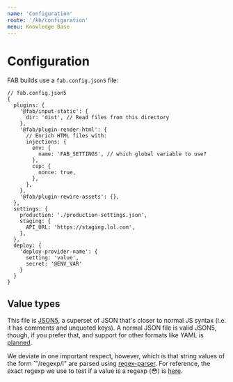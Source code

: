 ```yaml
---
name: 'Configuration'
route: '/kb/configuration'
menu: Knowledge Base
---
```


# Configuration

FAB builds use a `fab.config.json5` file:

```json5
// fab.config.json5
{
  plugins: {
    '@fab/input-static': {
      dir: 'dist', // Read files from this directory
    },
    '@fab/plugin-render-html': {
      // Enrich HTML files with:
      injections: {
        env: {
          name: 'FAB_SETTINGS', // which global variable to use?
        },
        csp: {
          nonce: true,
        },
      },
    },
    '@fab/plugin-rewire-assets': {},
  },
  settings: {
    production: './production-settings.json',
    staging: {
      API_URL: 'https://staging.lol.com',
    },
  },
  deploy: {
    'deploy-provider-name': {
      setting: 'value',
      secret: '@ENV_VAR'
    }
  }
}
```

## Value types

This file is [JSON5](https://json5.org/), a superset of JSON that's closer to normal JS syntax (i.e. it has comments and unquoted keys). A normal JSON file is valid JSON5, though, if you prefer that, and support for other formats like YAML is [planned](https://github.com/fab-spec/fab/issues/39).

We deviate in one important respect, however, which is that string values of the form `"/regexp/i" are parsed using [regex-parser](https://www.npmjs.com/package/regex-parser). For reference, the exact regexp we use to test if a value is a regexp (😳) is [here](https://github.com/fab-spec/fab/blob/next/packages/core/src/constants.ts#L8).
